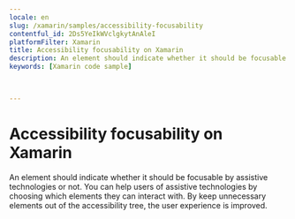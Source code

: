 ```yaml
---
locale: en
slug: /xamarin/samples/accessibility-focusability
contentful_id: 2Ds5YeIkWVclgkytAnAleI
platformFilter: Xamarin
title: Accessibility focusability on Xamarin
description: An element should indicate whether it should be focusable by assistive technologies or not.
keywords: [Xamarin code sample]


	
---
```


# Accessibility focusability on Xamarin

An element should indicate whether it should be focusable by assistive technologies or not. You can help users of assistive technologies by choosing which elements they can interact with. By keep unnecessary elements out of the accessibility tree, the user experience is improved.

<CodeSample id="accessibility-focusable" locale="en" platform="xamarin"/>